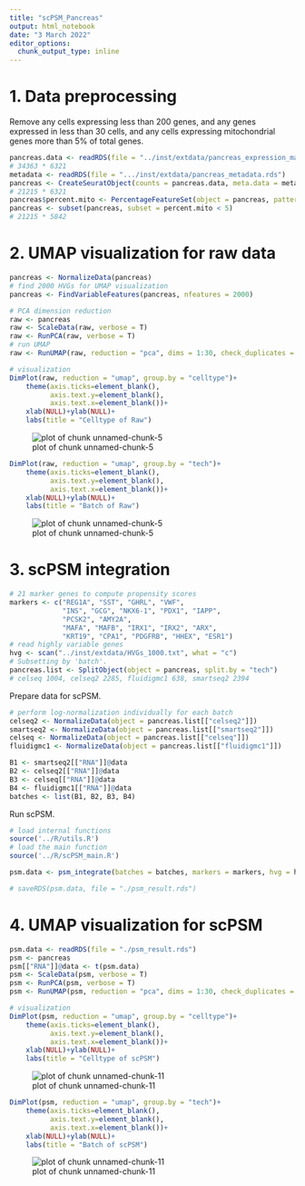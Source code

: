 ```yaml
---
title: "scPSM_Pancreas"
output: html_notebook
date: "3 March 2022"
editor_options: 
  chunk_output_type: inline
---
```




# 1. Data preprocessing

Remove any cells expressing less than 200 genes, and any genes expressed in less than 30 cells, and any cells expressing mitochondrial genes more than 5% of total genes.


```r
pancreas.data <- readRDS(file = "../inst/extdata/pancreas_expression_matrix.rds")
# 34363 * 6321
metadata <- readRDS(file = ".../inst/extdata/pancreas_metadata.rds")
pancreas <- CreateSeuratObject(counts = pancreas.data, meta.data = metadata, min.cells = 30, min.features = 200)
# 21215 * 6321
pancreas$percent.mito <- PercentageFeatureSet(object = pancreas, pattern = "^MT-")
pancreas <- subset(pancreas, subset = percent.mito < 5)
# 21215 * 5842
```

# 2. UMAP visualization for raw data


```r
pancreas <- NormalizeData(pancreas)
# find 2000 HVGs for UMAP visualization
pancreas <- FindVariableFeatures(pancreas, nfeatures = 2000)
```


```r
# PCA dimension reduction
raw <- pancreas
raw <- ScaleData(raw, verbose = T)
raw <- RunPCA(raw, verbose = T)
# run UMAP
raw <- RunUMAP(raw, reduction = "pca", dims = 1:30, check_duplicates = FALSE)
```


```r
# visualization
DimPlot(raw, reduction = "umap", group.by = "celltype")+
    theme(axis.ticks=element_blank(),
          axis.text.y=element_blank(),
          axis.text.x=element_blank())+
    xlab(NULL)+ylab(NULL)+
    labs(title = "Celltype of Raw")
```

![plot of chunk unnamed-chunk-5](figure/unnamed-chunk-5-1.png)

```r
DimPlot(raw, reduction = "umap", group.by = "tech")+
    theme(axis.ticks=element_blank(),
          axis.text.y=element_blank(),
          axis.text.x=element_blank())+
    xlab(NULL)+ylab(NULL)+
    labs(title = "Batch of Raw")
```

![plot of chunk unnamed-chunk-5](figure/unnamed-chunk-5-2.png)


# 3. scPSM integration


```r
# 21 marker genes to compute propensity scores
markers <- c("REG1A", "SST", "GHRL", "VWF",
             "INS", "GCG", "NKX6-1", "PDX1", "IAPP",
             "PCSK2", "AMY2A",
             "MAFA", "MAFB", "IRX1", "IRX2", "ARX",
             "KRT19", "CPA1", "PDGFRB", "HHEX", "ESR1")
# read highly variable genes 
hvg <- scan("../inst/extdata/HVGs_1000.txt", what = "c")
# Subsetting by 'batch'.
pancreas.list <- SplitObject(object = pancreas, split.by = "tech")
# celseq 1004, celseq2 2285, fluidigmc1 638, smartseq2 2394
```

Prepare data for scPSM.


```r
# perform log-normalization individually for each batch
celseq2 <- NormalizeData(object = pancreas.list[["celseq2"]])
smartseq2 <- NormalizeData(object = pancreas.list[["smartseq2"]])
celseq <- NormalizeData(object = pancreas.list[["celseq"]])
fluidigmc1 <- NormalizeData(object = pancreas.list[["fluidigmc1"]])

B1 <- smartseq2[["RNA"]]@data
B2 <- celseq2[["RNA"]]@data
B3 <- celseq[["RNA"]]@data 
B4 <- fluidigmc1[["RNA"]]@data
batches <- list(B1, B2, B3, B4)
```

Run scPSM.


```r
# load internal functions 
source('../R/utils.R')
# load the main function
source('../R/scPSM_main.R')

psm.data <- psm_integrate(batches = batches, markers = markers, hvg = hvg, merge.order = 1:4)
```


```r
# saveRDS(psm.data, file = "./psm_result.rds")
```


# 4. UMAP visualization for scPSM


```r
psm.data <- readRDS(file = "./psm_result.rds")
psm <- pancreas
psm[["RNA"]]@data <- t(psm.data)
psm <- ScaleData(psm, verbose = T)
psm <- RunPCA(psm, verbose = T)
psm <- RunUMAP(psm, reduction = "pca", dims = 1:30, check_duplicates = FALSE)
```


```r
# visualization
DimPlot(psm, reduction = "umap", group.by = "celltype")+
    theme(axis.ticks=element_blank(),
          axis.text.y=element_blank(),
          axis.text.x=element_blank())+
    xlab(NULL)+ylab(NULL)+
    labs(title = "Celltype of scPSM")
```

![plot of chunk unnamed-chunk-11](figure/unnamed-chunk-11-1.png)

```r
DimPlot(psm, reduction = "umap", group.by = "tech")+
    theme(axis.ticks=element_blank(),
          axis.text.y=element_blank(),
          axis.text.x=element_blank())+
    xlab(NULL)+ylab(NULL)+
    labs(title = "Batch of scPSM")
```

![plot of chunk unnamed-chunk-11](figure/unnamed-chunk-11-2.png)
